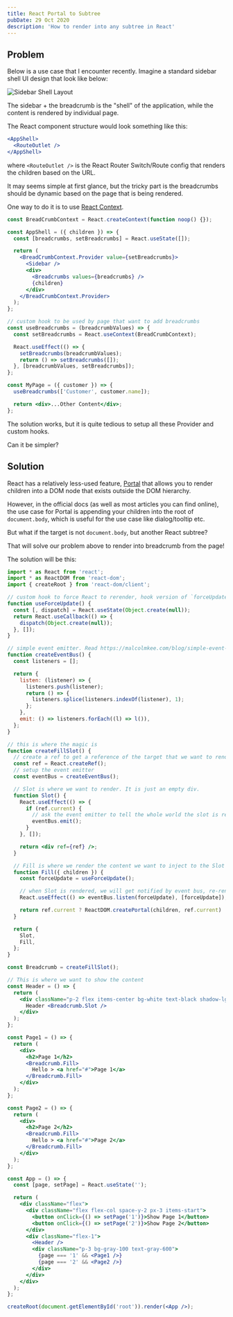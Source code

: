 ```yaml
---
title: React Portal to Subtree
pubDate: 29 Oct 2020
description: 'How to render into any subtree in React'
---
```



## Problem

Below is a use case that I encounter recently. Imagine a standard sidebar shell UI design that look like below:

![Sidebar Shell Layout](https://res.cloudinary.com/djzsjzasg/image/upload/v1674742617/malcolm-kee/_layout_kz5dlp.png)

The sidebar + the breadcrumb is the "shell" of the application, while the content is rendered by individual page.

The React component structure would look something like this:

```jsx
<AppShell>
  <RouteOutlet />
</AppShell>
```

where `<RouteOutlet />` is the React Router Switch/Route config that renders the children based on the URL.

It may seems simple at first glance, but the tricky part is the breadcrumbs should be dynamic based on the page that is being rendered.

One way to do it is to use [React Context][react-context].

```jsx
const BreadCrumbContext = React.createContext(function noop() {});

const AppShell = ({ children }) => {
  const [breadcrumbs, setBreadcrumbs] = React.useState([]);

  return (
    <BreadCrumbContext.Provider value={setBreadcrumbs}>
      <Sidebar />
      <div>
        <Breadcrumbs values={breadcrumbs} />
        {children}
      </div>
    </BreadCrumbContext.Provider>
  );
};

// custom hook to be used by page that want to add breadcrumbs
const useBreadcrumbs = (breadcrumbValues) => {
  const setBreadcrumbs = React.useContext(BreadCrumbContext);

  React.useEffect(() => {
    setBreadcrumbs(breadcrumbValues);
    return () => setBreadcrumbs([]);
  }, [breadcrumbValues, setBreadcrumbs]);
};

const MyPage = ({ customer }) => {
  useBreadcrumbs(['Customer', customer.name]);

  return <div>...Other Content</div>;
};
```

The solution works, but it is quite tedious to setup all these Provider and custom hooks.

Can it be simpler?

## Solution

React has a relatively less-used feature, [Portal][react-portal] that allows you to render children into a DOM node that exists outside the DOM hierarchy.

However, in the official docs (as well as most articles you can find online), the use case for Portal is appending your children into the root of `document.body`, which is useful for the use case like dialog/tooltip etc.

But what if the target is not `document.body`, but another React subtree?

That will solve our problem above to render into breadcrumb from the page!

The solution will be this:

<LiveEditor>

```jsx
import * as React from 'react';
import * as ReactDOM from 'react-dom';
import { createRoot } from 'react-dom/client';

// custom hook to force React to rerender, hook version of `forceUpdate` of class component
function useForceUpdate() {
  const [, dispatch] = React.useState(Object.create(null));
  return React.useCallback(() => {
    dispatch(Object.create(null));
  }, []);
}

// simple event emitter. Read https://malcolmkee.com/blog/simple-event-bus/ for a more detailed explanation.
function createEventBus() {
  const listeners = [];

  return {
    listen: (listener) => {
      listeners.push(listener);
      return () => {
        listeners.splice(listeners.indexOf(listener), 1);
      };
    },
    emit: () => listeners.forEach((l) => l()),
  };
}

// this is where the magic is
function createFillSlot() {
  // create a ref to get a reference of the target that we want to render into
  const ref = React.createRef();
  // setup the event emitter
  const eventBus = createEventBus();

  // Slot is where we want to render. It is just an empty div.
  function Slot() {
    React.useEffect(() => {
      if (ref.current) {
        // ask the event emitter to tell the whole world the slot is ready to be used
        eventBus.emit();
      }
    }, []);

    return <div ref={ref} />;
  }

  // Fill is where we render the content we want to inject to the Slot
  function Fill({ children }) {
    const forceUpdate = useForceUpdate();

    // when Slot is rendered, we will get notified by event bus, re-render
    React.useEffect(() => eventBus.listen(forceUpdate), [forceUpdate]);

    return ref.current ? ReactDOM.createPortal(children, ref.current) : null;
  }

  return {
    Slot,
    Fill,
  };
}

const Breadcrumb = createFillSlot();

// This is where we want to show the content
const Header = () => {
  return (
    <div className="p-2 flex items-center bg-white text-black shadow-lg">
      Header <Breadcrumb.Slot />
    </div>
  );
};

const Page1 = () => {
  return (
    <div>
      <h2>Page 1</h2>
      <Breadcrumb.Fill>
        Hello > <a href="#">Page 1</a>
      </Breadcrumb.Fill>
    </div>
  );
};

const Page2 = () => {
  return (
    <div>
      <h2>Page 2</h2>
      <Breadcrumb.Fill>
        Hello > <a href="#">Page 2</a>
      </Breadcrumb.Fill>
    </div>
  );
};

const App = () => {
  const [page, setPage] = React.useState('');

  return (
    <div className="flex">
      <div className="flex flex-col space-y-2 px-3 items-start">
        <button onClick={() => setPage('1')}>Show Page 1</button>
        <button onClick={() => setPage('2')}>Show Page 2</button>
      </div>
      <div className="flex-1">
        <Header />
        <div className="p-3 bg-gray-100 text-gray-600">
          {page === '1' && <Page1 />}
          {page === '2' && <Page2 />}
        </div>
      </div>
    </div>
  );
};

createRoot(document.getElementById('root')).render(<App />);
```

</LiveEditor>

[react-portal]: https://reactjs.org/docs/portals.html
[react-context]: https://reactjs.org/docs/context.html
